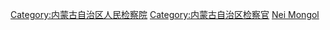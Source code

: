 [[Category:内蒙古自治区人民检察院|Category:内蒙古自治区人民检察院]]
[[Category:内蒙古自治区检察官|Category:内蒙古自治区检察官]]
[[Category:中華人民共和國人民檢察院檢察官|Nei Mongol]]